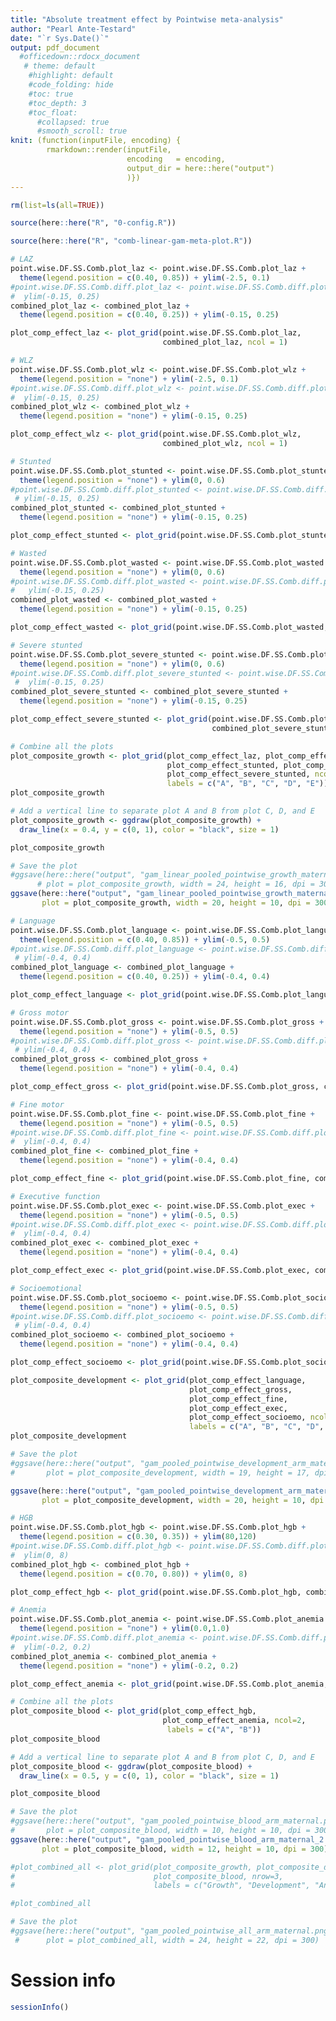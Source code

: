 ```yaml
---
title: "Absolute treatment effect by Pointwise meta-analysis"
author: "Pearl Ante-Testard"
date: "`r Sys.Date()`"
output: pdf_document
  #officedown::rdocx_document
   # theme: default
    #highlight: default
    #code_folding: hide
    #toc: true
    #toc_depth: 3
    #toc_float:
      #collapsed: true
      #smooth_scroll: true
knit: (function(inputFile, encoding) {
        rmarkdown::render(inputFile, 
                          encoding   = encoding, 
                          output_dir = here::here("output")
                          )})
---
```


```r

rm(list=ls(all=TRUE))

```

```r

source(here::here("R", "0-config.R"))

source(here::here("R", "comb-linear-gam-meta-plot.R"))

```


```r

# LAZ
point.wise.DF.SS.Comb.plot_laz <- point.wise.DF.SS.Comb.plot_laz +
  theme(legend.position = c(0.40, 0.85)) + ylim(-2.5, 0.1)
#point.wise.DF.SS.Comb.diff.plot_laz <- point.wise.DF.SS.Comb.diff.plot_laz +
#  ylim(-0.15, 0.25)
combined_plot_laz <- combined_plot_laz + 
  theme(legend.position = c(0.40, 0.25)) + ylim(-0.15, 0.25)

plot_comp_effect_laz <- plot_grid(point.wise.DF.SS.Comb.plot_laz, 
                                  combined_plot_laz, ncol = 1)

# WLZ
point.wise.DF.SS.Comb.plot_wlz <- point.wise.DF.SS.Comb.plot_wlz +
  theme(legend.position = "none") + ylim(-2.5, 0.1)
#point.wise.DF.SS.Comb.diff.plot_wlz <- point.wise.DF.SS.Comb.diff.plot_wlz +
#  ylim(-0.15, 0.25)
combined_plot_wlz <- combined_plot_wlz + 
  theme(legend.position = "none") + ylim(-0.15, 0.25)

plot_comp_effect_wlz <- plot_grid(point.wise.DF.SS.Comb.plot_wlz, 
                                  combined_plot_wlz, ncol = 1)

# Stunted
point.wise.DF.SS.Comb.plot_stunted <- point.wise.DF.SS.Comb.plot_stunted +
  theme(legend.position = "none") + ylim(0, 0.6)
#point.wise.DF.SS.Comb.diff.plot_stunted <- point.wise.DF.SS.Comb.diff.plot_stunted +
 # ylim(-0.15, 0.25)
combined_plot_stunted <- combined_plot_stunted + 
  theme(legend.position = "none") + ylim(-0.15, 0.25)

plot_comp_effect_stunted <- plot_grid(point.wise.DF.SS.Comb.plot_stunted, combined_plot_stunted, ncol = 1)

# Wasted
point.wise.DF.SS.Comb.plot_wasted <- point.wise.DF.SS.Comb.plot_wasted +
  theme(legend.position = "none") + ylim(0, 0.6)
#point.wise.DF.SS.Comb.diff.plot_wasted <- point.wise.DF.SS.Comb.diff.plot_wasted +
#   ylim(-0.15, 0.25)
combined_plot_wasted <- combined_plot_wasted + 
  theme(legend.position = "none") + ylim(-0.15, 0.25)

plot_comp_effect_wasted <- plot_grid(point.wise.DF.SS.Comb.plot_wasted, combined_plot_wasted, ncol = 1)

# Severe stunted
point.wise.DF.SS.Comb.plot_severe_stunted <- point.wise.DF.SS.Comb.plot_severe_stunted +
  theme(legend.position = "none") + ylim(0, 0.6)
#point.wise.DF.SS.Comb.diff.plot_severe_stunted <- point.wise.DF.SS.Comb.diff.plot_severe_stunted +
 #  ylim(-0.15, 0.25)
combined_plot_severe_stunted <- combined_plot_severe_stunted + 
  theme(legend.position = "none") + ylim(-0.15, 0.25)

plot_comp_effect_severe_stunted <- plot_grid(point.wise.DF.SS.Comb.plot_severe_stunted, 
                                             combined_plot_severe_stunted, ncol = 1)

# Combine all the plots
plot_composite_growth <- plot_grid(plot_comp_effect_laz, plot_comp_effect_wlz,
                                   plot_comp_effect_stunted, plot_comp_effect_wasted,
                                   plot_comp_effect_severe_stunted, ncol=5,
                                   labels = c("A", "B", "C", "D", "E")) 
plot_composite_growth

# Add a vertical line to separate plot A and B from plot C, D, and E
plot_composite_growth <- ggdraw(plot_composite_growth) +
  draw_line(x = 0.4, y = c(0, 1), color = "black", size = 1)

plot_composite_growth

```

```r

# Save the plot
#ggsave(here::here("output", "gam_linear_pooled_pointwise_growth_maternal.png"),
      # plot = plot_composite_growth, width = 24, height = 16, dpi = 300)
ggsave(here::here("output", "gam_linear_pooled_pointwise_growth_maternal_2.png"),
       plot = plot_composite_growth, width = 20, height = 10, dpi = 300)

```



```r

# Language
point.wise.DF.SS.Comb.plot_language <- point.wise.DF.SS.Comb.plot_language +
  theme(legend.position = c(0.40, 0.85)) + ylim(-0.5, 0.5)
#point.wise.DF.SS.Comb.diff.plot_language <- point.wise.DF.SS.Comb.diff.plot_language + 
 # ylim(-0.4, 0.4)
combined_plot_language <- combined_plot_language + 
  theme(legend.position = c(0.40, 0.25)) + ylim(-0.4, 0.4)

plot_comp_effect_language <- plot_grid(point.wise.DF.SS.Comb.plot_language, combined_plot_language, ncol = 1)

# Gross motor
point.wise.DF.SS.Comb.plot_gross <- point.wise.DF.SS.Comb.plot_gross +
  theme(legend.position = "none") + ylim(-0.5, 0.5)
#point.wise.DF.SS.Comb.diff.plot_gross <- point.wise.DF.SS.Comb.diff.plot_gross + 
 # ylim(-0.4, 0.4)
combined_plot_gross <- combined_plot_gross + 
  theme(legend.position = "none") + ylim(-0.4, 0.4)

plot_comp_effect_gross <- plot_grid(point.wise.DF.SS.Comb.plot_gross, combined_plot_gross, ncol = 1)

# Fine motor
point.wise.DF.SS.Comb.plot_fine <- point.wise.DF.SS.Comb.plot_fine +
  theme(legend.position = "none") + ylim(-0.5, 0.5)
#point.wise.DF.SS.Comb.diff.plot_fine <- point.wise.DF.SS.Comb.diff.plot_fine + 
#  ylim(-0.4, 0.4)
combined_plot_fine <- combined_plot_fine + 
  theme(legend.position = "none") + ylim(-0.4, 0.4)

plot_comp_effect_fine <- plot_grid(point.wise.DF.SS.Comb.plot_fine, combined_plot_fine, ncol = 1)

# Executive function
point.wise.DF.SS.Comb.plot_exec <- point.wise.DF.SS.Comb.plot_exec +
  theme(legend.position = "none") + ylim(-0.5, 0.5)
#point.wise.DF.SS.Comb.diff.plot_exec <- point.wise.DF.SS.Comb.diff.plot_exec + 
#  ylim(-0.4, 0.4)
combined_plot_exec <- combined_plot_exec + 
  theme(legend.position = "none") + ylim(-0.4, 0.4)

plot_comp_effect_exec <- plot_grid(point.wise.DF.SS.Comb.plot_exec, combined_plot_exec, ncol = 1)

# Socioemotional
point.wise.DF.SS.Comb.plot_socioemo <- point.wise.DF.SS.Comb.plot_socioemo +
  theme(legend.position = "none") + ylim(-0.5, 0.5)
#point.wise.DF.SS.Comb.diff.plot_socioemo <- point.wise.DF.SS.Comb.diff.plot_socioemo + 
 # ylim(-0.4, 0.4)
combined_plot_socioemo <- combined_plot_socioemo + 
  theme(legend.position = "none") + ylim(-0.4, 0.4)

plot_comp_effect_socioemo <- plot_grid(point.wise.DF.SS.Comb.plot_socioemo, combined_plot_socioemo, ncol = 1)

plot_composite_development <- plot_grid(plot_comp_effect_language, 
                                        plot_comp_effect_gross,
                                        plot_comp_effect_fine, 
                                        plot_comp_effect_exec,
                                        plot_comp_effect_socioemo, ncol=5,
                                        labels = c("A", "B", "C", "D", "E")) 
plot_composite_development

```

```r

# Save the plot
#ggsave(here::here("output", "gam_pooled_pointwise_development_arm_maternal.png"),
#       plot = plot_composite_development, width = 19, height = 17, dpi = 300)

ggsave(here::here("output", "gam_pooled_pointwise_development_arm_maternal_2.png"),
       plot = plot_composite_development, width = 20, height = 10, dpi = 300)

```

```r

# HGB
point.wise.DF.SS.Comb.plot_hgb <- point.wise.DF.SS.Comb.plot_hgb +
  theme(legend.position = c(0.30, 0.35)) + ylim(80,120)
#point.wise.DF.SS.Comb.diff.plot_hgb <- point.wise.DF.SS.Comb.diff.plot_hgb +
#  ylim(0, 8)
combined_plot_hgb <- combined_plot_hgb + 
  theme(legend.position = c(0.70, 0.80)) + ylim(0, 8)

plot_comp_effect_hgb <- plot_grid(point.wise.DF.SS.Comb.plot_hgb, combined_plot_hgb, ncol = 1)

# Anemia
point.wise.DF.SS.Comb.plot_anemia <- point.wise.DF.SS.Comb.plot_anemia +
  theme(legend.position = "none") + ylim(0.0,1.0)
#point.wise.DF.SS.Comb.diff.plot_anemia <- point.wise.DF.SS.Comb.diff.plot_anemia +
#  ylim(-0.2, 0.2)
combined_plot_anemia <- combined_plot_anemia + 
  theme(legend.position = "none") + ylim(-0.2, 0.2)

plot_comp_effect_anemia <- plot_grid(point.wise.DF.SS.Comb.plot_anemia, combined_plot_anemia, ncol = 1)

# Combine all the plots
plot_composite_blood <- plot_grid(plot_comp_effect_hgb, 
                                  plot_comp_effect_anemia, ncol=2,
                                   labels = c("A", "B"))
plot_composite_blood

# Add a vertical line to separate plot A and B from plot C, D, and E
plot_composite_blood <- ggdraw(plot_composite_blood) +
  draw_line(x = 0.5, y = c(0, 1), color = "black", size = 1)

plot_composite_blood

```

```r

# Save the plot
#ggsave(here::here("output", "gam_pooled_pointwise_blood_arm_maternal.png"),
#       plot = plot_composite_blood, width = 10, height = 10, dpi = 300)
ggsave(here::here("output", "gam_pooled_pointwise_blood_arm_maternal_2.png"),
       plot = plot_composite_blood, width = 12, height = 10, dpi = 300)

```

```r

#plot_combined_all <- plot_grid(plot_composite_growth, plot_composite_development,
#                               plot_composite_blood, nrow=3,
#                               labels = c("Growth", "Development", "Anemia"))

#plot_combined_all

```

```r

# Save the plot
#ggsave(here::here("output", "gam_pooled_pointwise_all_arm_maternal.png"),
 #      plot = plot_combined_all, width = 24, height = 22, dpi = 300)

```

# Session info
```r

sessionInfo()
```
